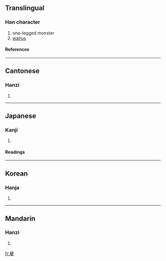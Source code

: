 ==Translingual==
===Han character===
{{Han char|rn=35|rad=夊|as=19|sn=22|four=4440<sub>7</sub>|canj=廿金竹水 (TCHE)}}
# one-legged monster
# [[walrus]]
====References====
{{Han ref|kx=0245.281|dkj=05746|dj=0487.020|hdz=20872.030|uh=5914|ud=22804|bh=C4DC|bd=50396}}
----
==Cantonese==
===Hanzi===
{{yue-hanzi|jyut=|y=kwai4}}
# {{defn|Cantonese}}
----
==Japanese==
===Kanji===
{{ja-kanji|grade=|rs=夊19}}
# {{defn|Japanese}} 
====Readings====
{{ja-readings|on=[[き]] (ki), [[ぎ]] (gi)|kun=}}
----
==Korean==
===Hanja===
{{ko-hanja|hangeul=기|rv=gi|mr=ki}}
# {{defn|Korean}}
----
==Mandarin==
===Hanzi===
{{cmn-hanzi|pin=[[kuí]] ([[kui2]])|wg=k'uei<sup>2</sup>}}
# {{defn|Mandarin}}

[[fr:夔]]